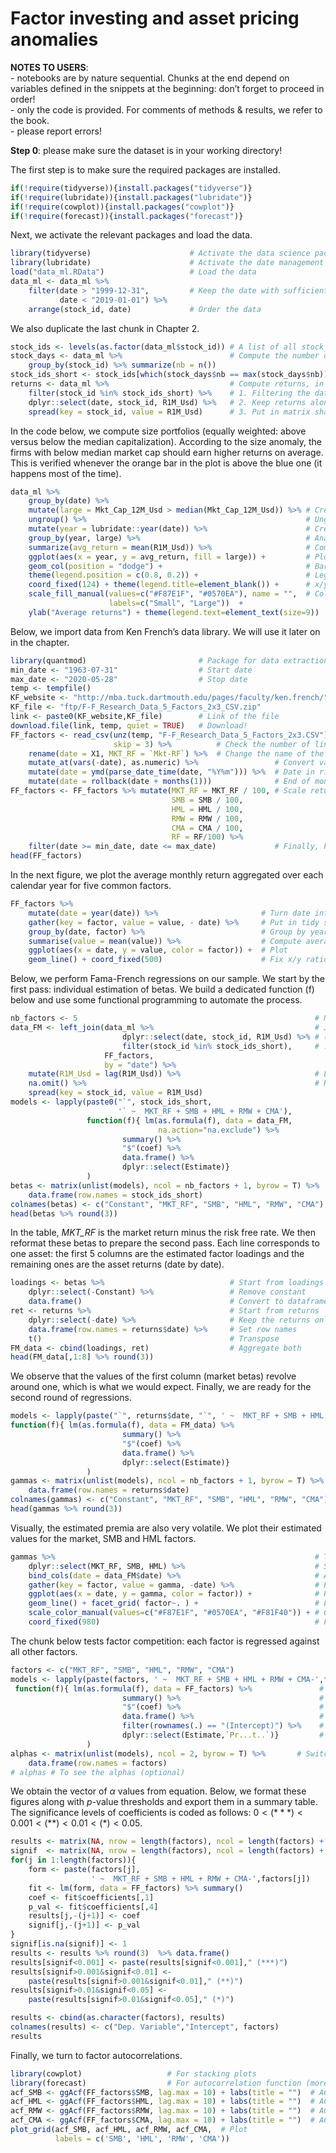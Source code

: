# Factor investing and asset pricing anomalies

**NOTES TO USERS**:   
- notebooks are by nature sequential. Chunks at the end depend on variables defined in the snippets at the beginning: don't forget to proceed in order!   
- only the code is provided. For comments of methods & results, we refer to the book.   
- please report errors!   

**Step 0**: please make sure the dataset is in your working directory!

The first step is to make sure the required packages are installed.


```r
if(!require(tidyverse)){install.packages("tidyverse")}
if(!require(lubridate)){install.packages("lubridate")}
if(!require(cowplot)){install.packages("cowplot")}
if(!require(forecast)){install.packages("forecast")}
```


Next, we activate the relevant packages and load the data. 


```r
library(tidyverse)                      # Activate the data science package
library(lubridate)                      # Activate the date management package
load("data_ml.RData")                   # Load the data
data_ml <- data_ml %>% 
    filter(date > "1999-12-31",         # Keep the date with sufficient data points
           date < "2019-01-01") %>%
    arrange(stock_id, date)             # Order the data
```


We also duplicate the last chunk in Chapter 2.


```r
stock_ids <- levels(as.factor(data_ml$stock_id)) # A list of all stock_ids
stock_days <- data_ml %>%                        # Compute the number of data points per stock
    group_by(stock_id) %>% summarize(nb = n()) 
stock_ids_short <- stock_ids[which(stock_days$nb == max(stock_days$nb))] # Stocks with full data
returns <- data_ml %>%                           # Compute returns, in matrix format, in 3 steps:
    filter(stock_id %in% stock_ids_short) %>%    # 1. Filtering the data
    dplyr::select(date, stock_id, R1M_Usd) %>%   # 2. Keep returns along with dates & firm names
    spread(key = stock_id, value = R1M_Usd)      # 3. Put in matrix shape 
```


In the code below, we compute size portfolios (equally weighted: above versus below the median capitalization). According to the size anomaly, the firms with below median market cap should earn higher returns on average. This is verified whenever the orange bar in the plot is above the blue one (it happens most of the time). 


```r
data_ml %>%
    group_by(date) %>%                                            
    mutate(large = Mkt_Cap_12M_Usd > median(Mkt_Cap_12M_Usd)) %>% # Creates the cap sort
    ungroup() %>%                                                 # Ungroup
    mutate(year = lubridate::year(date)) %>%                      # Creates a year variable
    group_by(year, large) %>%                                     # Analyze by year & cap
    summarize(avg_return = mean(R1M_Usd)) %>%                     # Compute average return
    ggplot(aes(x = year, y = avg_return, fill = large)) +         # Plot!
    geom_col(position = "dodge") +                                # Bars side-to-side
    theme(legend.position = c(0.8, 0.2)) +                        # Legend location
    coord_fixed(124) + theme(legend.title=element_blank()) +      # x/y aspect ratio
    scale_fill_manual(values=c("#F87E1F", "#0570EA"), name = "",  # Colors
                      labels=c("Small", "Large"))  +
    ylab("Average returns") + theme(legend.text=element_text(size=9)) 
```


Below, we import data from Ken French's data library. We will use it later on in the chapter.


```r
library(quantmod)                         # Package for data extraction
min_date <- "1963-07-31"                  # Start date
max_date <- "2020-05-28"                  # Stop date
temp <- tempfile()
KF_website <- "http://mba.tuck.dartmouth.edu/pages/faculty/ken.french/"
KF_file <- "ftp/F-F_Research_Data_5_Factors_2x3_CSV.zip"
link <- paste0(KF_website,KF_file)        # Link of the file
download.file(link, temp, quiet = TRUE)   # Download!
FF_factors <- read_csv(unz(temp, "F-F_Research_Data_5_Factors_2x3.CSV"), 
                       skip = 3) %>%          # Check the number of lines to skip!
    rename(date = X1, MKT_RF = `Mkt-RF`) %>%  # Change the name of the first column
    mutate_at(vars(-date), as.numeric) %>%                 # Convert values to number
    mutate(date = ymd(parse_date_time(date, "%Y%m"))) %>%  # Date in right format
    mutate(date = rollback(date + months(1)))              # End of month date
FF_factors <- FF_factors %>% mutate(MKT_RF = MKT_RF / 100, # Scale returns
                                    SMB = SMB / 100,
                                    HML = HML / 100,
                                    RMW = RMW / 100,
                                    CMA = CMA / 100,
                                    RF = RF/100) %>%
    filter(date >= min_date, date <= max_date)             # Finally, keep only recent points
head(FF_factors)                
```


In the next figure, we plot the average monthly return aggregated over each calendar year for five common factors. 


```r
FF_factors %>%
    mutate(date = year(date)) %>%                       # Turn date into year
    gather(key = factor, value = value, - date) %>%     # Put in tidy shape
    group_by(date, factor) %>%                          # Group by year and factor
    summarise(value = mean(value)) %>%                  # Compute average return
    ggplot(aes(x = date, y = value, color = factor)) +  # Plot
    geom_line() + coord_fixed(500)                      # Fix x/y ratio
```


Below, we perform Fama-French regressions on our sample. We start by the first pass: individual estimation of betas. We build a dedicated function (f) below and use some functional programming to automate the process.


```r
nb_factors <- 5                                                     # Number of factors
data_FM <- left_join(data_ml %>%                                    # Join the 2 datasets
                         dplyr::select(date, stock_id, R1M_Usd) %>% # (with returns...
                         filter(stock_id %in% stock_ids_short),     # ... over some stocks)
                     FF_factors, 
                     by = "date") %>% 
    mutate(R1M_Usd = lag(R1M_Usd)) %>%                              # Lag returns
    na.omit() %>%                                                   # Remove missing points
    spread(key = stock_id, value = R1M_Usd)
models <- lapply(paste0("`", stock_ids_short, 
                        '` ~  MKT_RF + SMB + HML + RMW + CMA'),           # Model spec
                 function(f){ lm(as.formula(f), data = data_FM,           # Call lm(.)
                                 na.action="na.exclude") %>%       
                         summary() %>%                                    # Gather the output
                         "$"(coef) %>%                                    # Keep only coefs
                         data.frame() %>%                                 # Convert to dataframe
                         dplyr::select(Estimate)}                         # Keep the estimates
                 )
betas <- matrix(unlist(models), ncol = nb_factors + 1, byrow = T) %>%     # Extract the betas
    data.frame(row.names = stock_ids_short)                               # Format: row names
colnames(betas) <- c("Constant", "MKT_RF", "SMB", "HML", "RMW", "CMA")    # Format: col names
head(betas %>% round(3))
```


In the table, *MKT_RF* is the market return minus the risk free rate. We then reformat these betas to prepare the second pass. Each line corresponds to one asset: the first 5 columns are the estimated factor loadings and the remaining ones are the asset returns (date by date).


```r
loadings <- betas %>%                            # Start from loadings (betas)
    dplyr::select(-Constant) %>%                 # Remove constant
    data.frame()                                 # Convert to dataframe             
ret <- returns %>%                               # Start from returns
    dplyr::select(-date) %>%                     # Keep the returns only
    data.frame(row.names = returns$date) %>%     # Set row names
    t()                                          # Transpose
FM_data <- cbind(loadings, ret)                  # Aggregate both
head(FM_data[,1:8] %>% round(3))  
```


We observe that the values of the first column (market betas) revolve around one, which is what we would expect. 
Finally, we are ready for the second round of regressions. 


```r
models <- lapply(paste("`", returns$date, "`", ' ~  MKT_RF + SMB + HML + RMW + CMA', sep = ""),
function(f){ lm(as.formula(f), data = FM_data) %>%                        # Call lm(.)
                         summary() %>%                                    # Gather the output
                         "$"(coef) %>%                                    # Keep only the coefs
                         data.frame() %>%                                 # Convert to dataframe
                         dplyr::select(Estimate)}                         # Keep only estimates
                 )
gammas <- matrix(unlist(models), ncol = nb_factors + 1, byrow = T) %>%    # Switch to dataframe
    data.frame(row.names = returns$date)                                  # & set row names
colnames(gammas) <- c("Constant", "MKT_RF", "SMB", "HML", "RMW", "CMA")   # Set col names
head(gammas %>% round(3))
```


Visually, the estimated premia are also very volatile. We plot their estimated values for the market, SMB and HML factors.


```r
gammas %>%                                                          # Take gammas:
    dplyr::select(MKT_RF, SMB, HML) %>%                             # Select 3 factors
    bind_cols(date = data_FM$date) %>%                              # Add date
    gather(key = factor, value = gamma, -date) %>%                  # Put in tidy shape
    ggplot(aes(x = date, y = gamma, color = factor)) +              # Plot
    geom_line() + facet_grid( factor~. ) +                          # Lines & facets
    scale_color_manual(values=c("#F87E1F", "#0570EA", "#F81F40")) + # Colors
    coord_fixed(980)                                                # Fix x/y ratio
```


The chunk below tests factor competition: each factor is regressed against all other factors.


```r
factors <- c("MKT_RF", "SMB", "HML", "RMW", "CMA")
models <- lapply(paste(factors, ' ~  MKT_RF + SMB + HML + RMW + CMA-',factors),
 function(f){ lm(as.formula(f), data = FF_factors) %>%               # Call lm(.)
                         summary() %>%                               # Gather the output
                         "$"(coef) %>%                               # Keep only the coefs
                         data.frame() %>%                            # Convert to dataframe
                         filter(rownames(.) == "(Intercept)") %>%    # Keep only the Intercept
                         dplyr::select(Estimate,`Pr...t..`)}         # Keep the coef & p-value
                 )
alphas <- matrix(unlist(models), ncol = 2, byrow = T) %>%       # Switch from list to dataframe
    data.frame(row.names = factors)
# alphas # To see the alphas (optional)
```


We obtain the vector of $\alpha$ values from equation. Below, we format these figures along with $p$-value thresholds and export them in a summary table. The significance levels of coefficients is coded as follows: $0<(***)<0.001<(**)<0.01<(*)<0.05$. 


```r
results <- matrix(NA, nrow = length(factors), ncol = length(factors) + 1)   # Coefs
signif  <- matrix(NA, nrow = length(factors), ncol = length(factors) + 1)   # p-values
for(j in 1:length(factors)){
    form <- paste(factors[j],
                  ' ~  MKT_RF + SMB + HML + RMW + CMA-',factors[j])         # Build model
    fit <- lm(form, data = FF_factors) %>% summary()                        # Estimate model
    coef <- fit$coefficients[,1]                                            # Keep coefficients
    p_val <- fit$coefficients[,4]                                           # Keep p-values
    results[j,-(j+1)] <- coef                                               # Fill matrix
    signif[j,-(j+1)] <- p_val
}
signif[is.na(signif)] <- 1                                                  # Kick out NAs
results <- results %>% round(3)  %>% data.frame()                           # Basic formatting
results[signif<0.001] <- paste(results[signif<0.001]," (***)")              # 3 star signif
results[signif>0.001&signif<0.01] <-                                        # 2 star signif
    paste(results[signif>0.001&signif<0.01]," (**)")
results[signif>0.01&signif<0.05] <-                                         # 1 star signif
    paste(results[signif>0.01&signif<0.05]," (*)")     

results <- cbind(as.character(factors), results)                            # Add dep. variable
colnames(results) <- c("Dep. Variable","Intercept", factors)                # Add column names
results
```


Finally, we turn to factor autocorrelations.


```r
library(cowplot)                   # For stacking plots
library(forecast)                  # For autocorrelation function (more suited than acf)
acf_SMB <- ggAcf(FF_factors$SMB, lag.max = 10) + labs(title = "")  # ACF SMB
acf_HML <- ggAcf(FF_factors$HML, lag.max = 10) + labs(title = "")  # ACF HML
acf_RMW <- ggAcf(FF_factors$RMW, lag.max = 10) + labs(title = "")  # ACF RMW
acf_CMA <- ggAcf(FF_factors$CMA, lag.max = 10) + labs(title = "")  # ACF CMA
plot_grid(acf_SMB, acf_HML, acf_RMW, acf_CMA,  # Plot
          labels = c('SMB', 'HML', 'RMW', 'CMA')) 
```
